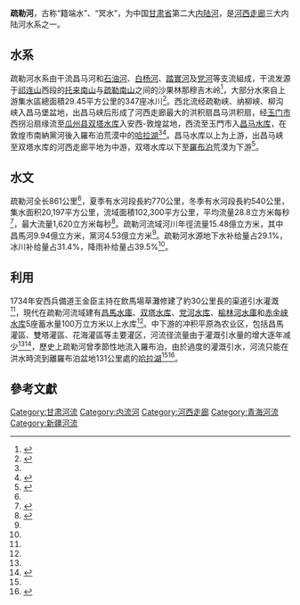 {{noteTA
|G1=Unit
}}
{{Infobox river
|name=疏勒河
|image=Shulehe_panoramio_49292410.jpg
|image_size=250
|image_caption=疏勒河的源區
|map=Shulerivermap.jpg
|map_size=250
|map_caption=疏勒河流域圖
|length={{convert|861|km|mi|abbr=on}}
|source1_elevation=
|basin_size={{convert|102300|km2|abbr=on}}
|source1_location=
|mouth_location=
|basin_countries={{PRC}}（青海、甘肃、新疆）
| discharge1_min     = {{convert|0|m3/s|cuft/s|abbr=on}}
| discharge1_avg     = {{convert|28.8|m3/s|cuft/s|abbr=on}}
| discharge1_max     = {{convert|1620|m3/s|cuft/s|abbr=on}}
}}
'''疏勒河'''，古称“籍端水”、“冥水”，为中国[[甘肃省|甘肃省]]第二大[[内陆河|内陆河]]，是[[河西走廊|河西走廊]]三大内陆河水系之一。

==水系==
疏勒河水系由干流昌马河和[[石油河|石油河]]、[[白楊河_(疏勒河)|白杨河]]、[[踏實河|踏實河]]及[[党河|党河]]等支流組成，干流发源于[[祁连山|祁连山]]西段的[[托来南山|托来南山]]与[[疏勒南山|疏勒南山]]之间的沙果林那穆吉木岭<ref name=b2>{{cite book |editor=中國大百科全書編委會 |title=中國大百科全書 |edition=第三版 |url=https://www.zgbk.com/ecph/words?SiteID=1&ID=284324&Type=bkzyb&SubID=154507 |accessdate=2022-05-21}}</ref>，大部分水來自上游集水區總面積29.45平方公里的347座冰川<ref>{{Cite journal | doi=10.1155/2015/830306| title=Hydrograph Separation in the Headwaters of the Shule River Basin: Combining Water Chemistry and Stable Isotopes| journal=Advances in Meteorology| volume=2015| pages=1–10| year=2015| last1=Zhou| first1=Jiaxin| last2=Wu| first2=Jinkui| last3=Liu| first3=Shiwei| last4=Zeng| first4=Guoxiong| last5=Qin| first5=Jia| last6=Wang| first6=Xiuna| last7=Zhao| first7=Qiudong| doi-access=free}}</ref>。西北流经疏勒峡、纳柳峡、柳沟峡入昌马堡盆地，出昌马峡后形成了河西走廊最大的洪积扇昌马洪积扇，经[[玉门市|玉门市]]西拐沿扇缘流至[[瓜州县|瓜州县]][[双塔水库|双塔水库]]入安西-敦煌盆地，西流至玉門市入[[昌马水库|昌马水库]]，在敦煌市南納黨河後入羅布泊荒漠中的[[哈拉湖_(甘肅)|哈拉湖]]<ref name=b2/><ref name=c5>{{cite book |author1=杨成有，刘进琪 |title=甘肃江河地理名录 |date=2014.01 |publisher=甘肃人民出版社 |location=兰州 |isbn=9787226045299 |page=218-220}}</ref>。昌马水库以上为上游，出昌马峡至双塔水库的河西走廊平地为中游，双塔水库以下至[[羅布泊|羅布泊]]荒漠为下游<ref name=a1>{{cite book |editor=中国水利水电出版社编辑委员会 |title=中国水利百科全书 |date=2006 |publisher=中国水利水电出版社 |location=北京 |isbn=7-5084-3495-1 |edition=第二版}}</ref>。

==水文==
疏勒河全长861公里<ref name=b2/>，夏季有水河段長約770公里，冬季有水河段長約540公里，集水面积20,197平方公里，流域面積102,300平方公里，平均流量28.8立方米每秒<ref>{{cite book|author=程国栋, 本格森, 雷志栋|title=Proceedings of the International Symposium on Sustainable Water Resources Management and Oasis-hydrosphere-desert Interaction in Arid Regions|publisher=清华大学出版社|year=2005|page=86|isbn=7-302-12608-9}}</ref>，最大流量1,620立方米每秒<ref>{{cite news|last=Zhao|first=Shougang|last2=Zhang|first2=Jungxia|last3=Qiao|first3=Ruishe|title=Analysis of Deformation and Stress-Strain Monitoring for Changma Dam|publisher=Applied Mechanics and Materials|volume=36|pages=151–156|year=2010}}</ref>。疏勒河流域河川年徑流量15.48億立方米，其中昌馬河9.94億立方米，黨河4.53億立方米<ref name=c5/>。疏勒河水源地下水补给量占29.1%，冰川补给量占31.4%，降雨补给量占39.5%<ref name=b2/>。

==利用==
1734年安西兵備道王金臣主持在飲馬場草灘修建了約30公里長的渠道引水灌溉<ref name=c5/>，現代在疏勒河流域建有[[昌馬水庫|昌馬水庫]]、[[双塔水库|双塔水库]]、[[党河水库|党河水库]]、[[榆林河水庫|榆林河水庫]]和[[赤金峡水库|赤金峡水库]]5座蓄水量100万立方米以上水库<ref name=a1/>。中下游的冲积平原為农业区，包括昌馬灌區、雙塔灌區、花海灌區等主要灌区，河流径流量由于灌溉引水量的增大逐年减少<ref name=b2/><ref name="中国河湖大典">{{cite book zh |editor=中国河湖大典编纂委员会 |title=中国河湖大典·西北诸河卷 |format=M |edition=1 |location=北京 |publisher=中国水利水电出版社 |date=2014-08 |pages=259 |ISBN= 978-7-5170-2566-5}}</ref>，歷史上疏勒河曾季節性地流入羅布泊，由於過度的灌溉引水，河流只能在洪水時流到離羅布泊盆地131公里處的[[哈拉湖_(甘肅)|哈拉湖]]<ref name=c5/><ref>{{cite news|author1=Zhang, Yushu |author2=Li, Xiangyun |author3=Wang, Lixin |author4=Zhang, Hongqi|title=Impact of environmental factor variation on desertification: an example from the Shule River Area (Proceedings Paper)|publisher=Ecosystems Dynamics, Ecosystem-Society Interactions, and Remote Sensing Applications for Semi-Arid and Arid Land |date=2003-07-14}}</ref>。

==參考文獻==
{{Reflist}}

{{河西走廊内陆河水系}}
{{中国西部诸河}}
{{中国河流}}

{{DEFAULTSORT:Shule疏勒}}
[[Category:甘肃河流|Category:甘肃河流]]
[[Category:内流河|Category:内流河]]
[[Category:河西走廊|Category:河西走廊]]
[[Category:青海河流|Category:青海河流]]
[[Category:新疆河流|Category:新疆河流]]